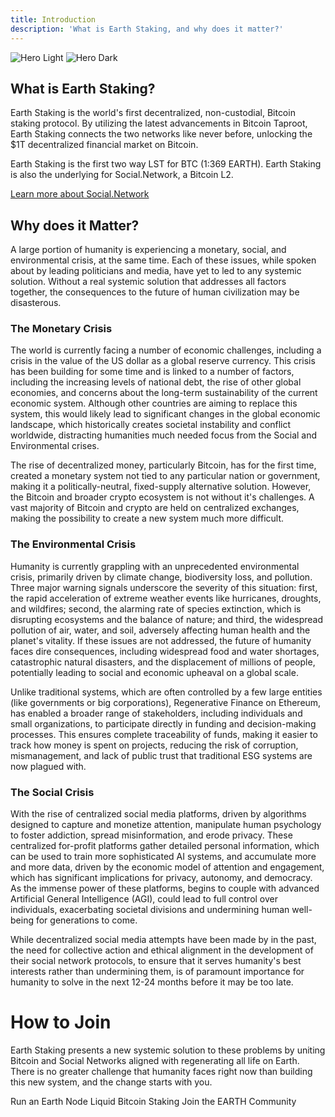 ```yaml
---
title: Introduction
description: 'What is Earth Staking, and why does it matter?'
---
```


<img
  className="block dark:hidden"
  src="/images/intro.png"
  alt="Hero Light"
/>
<img
  className="hidden dark:block"
  src="/images/intro.png"
  alt="Hero Dark"
/>

## What is Earth Staking?

Earth Staking is the world's first decentralized, non-custodial, Bitcoin staking protocol. By utilizing the latest advancements in Bitcoin Taproot, Earth Staking connects the two networks like never before,
unlocking the $1T decentralized financial market on Bitcoin.

Earth Staking is the first two way LST for BTC (1:369 EARTH). Earth Staking is also the underlying for Social.Network, a Bitcoin L2. 

[Learn more about Social.Network](social-network) 



## Why does it Matter?

A large portion of humanity is experiencing a monetary, social, and environmental crisis, at the same time. Each of these issues, while spoken about by leading politicians and media, have yet to led to any systemic solution. Without a real systemic solution that addresses all factors together, the consequences to the future of human civilization may be disasterous.

### The Monetary Crisis

The world is currently facing a number of economic challenges, including a crisis in the value of the US dollar as a global 
reserve currency. This crisis has been building for some time and is linked to a number of factors, including the increasing 
levels of national debt, the rise of other global economies, and concerns about the long-term sustainability of the current 
economic system. Although other countries are aiming to replace this system, this would likely lead to significant changes in 
the global economic landscape, which historically creates societal instability and conflict worldwide, 
distracting humanities much needed focus from the Social and Environmental crises.

The rise of decentralized money, particularly Bitcoin, has for the first time, created a monetary system not tied to any particular nation or government, making it a politically-neutral, fixed-supply alternative solution. However, 
the Bitcoin and broader crypto ecosystem is not without it's challenges. A vast majority of Bitcoin and crypto are held on centralized exchanges, making the possibility to create a new system much more difficult.

### The Environmental Crisis

Humanity is currently grappling with an unprecedented environmental crisis, primarily driven by climate change, biodiversity loss, and pollution. Three major warning signals underscore the severity of this situation: first, the rapid acceleration of extreme weather events like hurricanes, droughts, and wildfires; 
second, the alarming rate of species extinction, which is disrupting ecosystems and the balance of nature; and third, the widespread pollution of air, water, and soil, adversely affecting human health and the planet's vitality. If these issues are not addressed, the future of humanity faces dire consequences, 
including widespread food and water shortages, catastrophic natural disasters, and the displacement of millions of people, potentially leading to social and economic upheaval on a global scale.

Unlike traditional systems, which are often controlled by a few large entities (like governments or big corporations), Regenerative Finance on Ethereum, has enabled a broader range of stakeholders, including individuals and small organizations, to participate directly in funding and decision-making processes.
This ensures complete traceability of funds, making it easier to track how money is spent on projects, reducing the risk of corruption, mismanagement, and lack of public trust that traditional ESG systems are now plagued with.

### The Social Crisis

With the rise of centralized social media platforms, driven by algorithms designed to capture and monetize attention, manipulate human psychology to foster addiction, spread misinformation, and erode privacy. 
These centralized for-profit platforms gather detailed personal information, which can be used to train more sophisticated AI systems, and accumulate more and more data, driven by the economic model of attention and engagement, which has significant implications for privacy, autonomy, and democracy.
As the immense power of these platforms, begins to couple with advanced Artificial General Intelligence (AGI), could lead to full control over individuals, exacerbating societal divisions and undermining human well-being for generations to come.

While decentralized social media attempts have been made by in the past, the need for collective action and ethical alignment in the development of their social network protocols, to ensure that it serves humanity's best interests rather than undermining them, is of paramount importance for humanity to solve in the next 12-24 months before it may be too late.

# How to Join

Earth Staking presents a new systemic solution to these problems by uniting Bitcoin and Social Networks aligned with regenerating all life on Earth. There is no greater challenge that humanity faces right now than building this new system, and the change starts with you. 

<CardGroup cols={2}>
  <Card
    title="Become a Node Operator"
    icon="farm"
    href="/get-involved/node-operator"
  >
    Run an Earth Node
  </Card>
  <Card
    title="Become a Staker"
    icon="bitcoin"
    href="/earth-staking#ethereum"
  >
    Liquid Bitcoin Staking
  </Card>
</CardGroup>
<CardGroup cols={1}>
  <Card
    title="Become an Ambassador"
    icon="heart"
    href="/get-involved/ambassador"
  >
    Join the EARTH Community
  </Card>
</CardGroup>